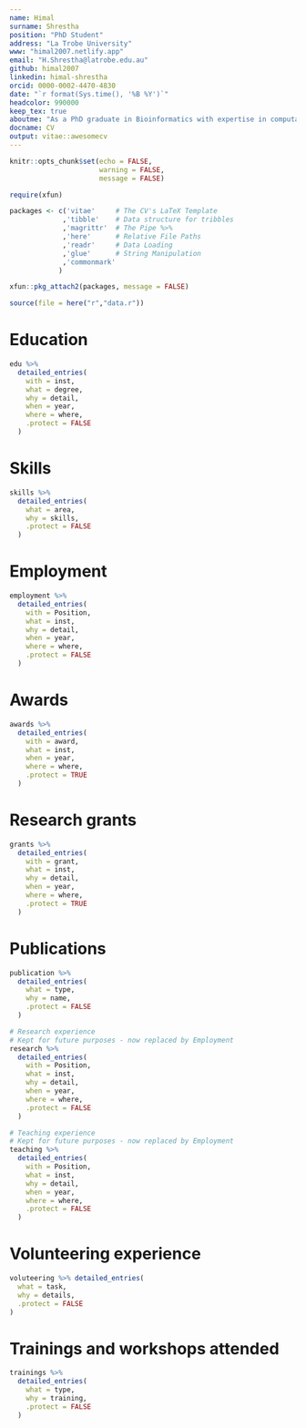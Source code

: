 ```yaml
---
name: Himal
surname: Shrestha
position: "PhD Student"
address: "La Trobe University"
www: "himal2007.netlify.app"
email: "H.Shrestha@latrobe.edu.au"
github: himal2007
linkedin: himal-shrestha
orcid: 0000-0002-4470-4830
date: "`r format(Sys.time(), '%B %Y')`"
headcolor: 990000
keep_tex: true
aboutme: "As a PhD graduate in Bioinformatics with expertise in computational and mathematical modelling, I am passionate about using data to predict, prevent, and eliminate diseases. My research at La Trobe University involved studying the transmission of parasitic disease, 'River Blindness', by integrating genomic, environmental, and epidemiological data with a variety of modelling and analytical approaches. I am now seeking new opportunities that will enable me to utilise and expand my current skill sets."
docname: CV
output: vitae::awesomecv
---
```


```r
knitr::opts_chunk$set(echo = FALSE,
                      warning = FALSE,
                      message = FALSE)

require(xfun)

packages <- c('vitae'     # The CV's LaTeX Template
             ,'tibble'    # Data structure for tribbles
             ,'magrittr'  # The Pipe %>%
             ,'here'      # Relative File Paths
             ,'readr'     # Data Loading
             ,'glue'      # String Manipulation
             ,'commonmark'
            )

xfun::pkg_attach2(packages, message = FALSE)

source(file = here("r","data.r"))

```

# Education

```r

edu %>%
  detailed_entries(
    with = inst,
    what = degree,
    why = detail,
    when = year,
    where = where,
    .protect = FALSE
  )

```

# Skills
```r
skills %>%
  detailed_entries(
    what = area,
    why = skills,
    .protect = FALSE
  )
```

# Employment
```r
employment %>%
  detailed_entries(
    with = Position,
    what = inst,
    why = detail,
    when = year,
    where = where,
    .protect = FALSE
  )
```
# Awards
```r
awards %>%
  detailed_entries(
    with = award,
    what = inst,
    when = year,
    where = where,
    .protect = TRUE
  )
```

# Research grants
```r
grants %>%
  detailed_entries(
    with = grant,
    what = inst,
    why = detail,
    when = year,
    where = where,
    .protect = TRUE
  )
```
\pagebreak
# Publications

```r
publication %>%
  detailed_entries(
    what = type,
    why = name,
    .protect = FALSE
  )
```


```r
# Research experience
# Kept for future purposes - now replaced by Employment
research %>%
  detailed_entries(
    with = Position,
    what = inst,
    why = detail,
    when = year,
    where = where,
    .protect = FALSE
  )
```

```r
# Teaching experience
# Kept for future purposes - now replaced by Employment
teaching %>%
  detailed_entries(
    with = Position,
    what = inst,
    why = detail,
    when = year,
    where = where,
    .protect = FALSE
  )
```

# Volunteering experience
```r
voluteering %>% detailed_entries(
  what = task,
  why = details,
  .protect = FALSE
)
```

# Trainings and workshops attended
```r
trainings %>%
  detailed_entries(
    what = type,
    why = training,
    .protect = FALSE
  )
```